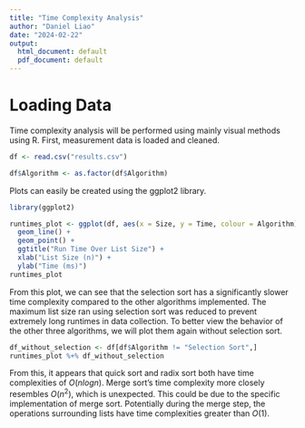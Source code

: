 ```yaml
---
title: "Time Complexity Analysis"
author: "Daniel Liao"
date: "2024-02-22"
output:
  html_document: default
  pdf_document: default
---
```


# Loading Data

Time complexity analysis will be performed using mainly visual methods using R. First, measurement data is loaded and cleaned.

```r
df <- read.csv("results.csv")

df$Algorithm <- as.factor(df$Algorithm)
```

Plots can easily be created using the ggplot2 library.

```r
library(ggplot2)

runtimes_plot <- ggplot(df, aes(x = Size, y = Time, colour = Algorithm)) +
  geom_line() +
  geom_point() +
  ggtitle("Run Time Over List Size") +
  xlab("List Size (n)") +
  ylab("Time (ms)")
runtimes_plot
```

From this plot, we can see that the selection sort has a significantly slower time complexity compared to the other algorithms implemented. The maximum list size ran using selection sort was reduced to prevent extremely long runtimes in data collection. To better view the behavior of the other three algorithms, we will plot them again without selection sort.

```r
df_without_selection <- df[df$Algorithm != "Selection Sort",]
runtimes_plot %+% df_without_selection
```

From this, it appears that quick sort and radix sort both have time complexities of $O(n log n)$. Merge sort's time complexity more closely resembles $O(n^2)$, which is unexpected. This could be due to the specific implementation of merge sort. Potentially during the merge step, the operations surrounding lists have time complexities greater than $O(1)$. 